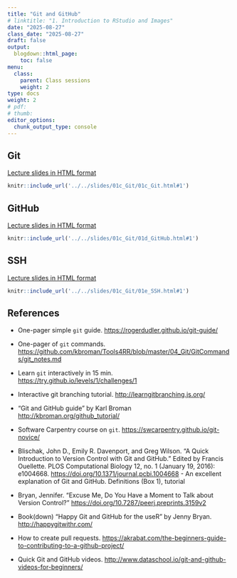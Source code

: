 ```yaml
---
title: "Git and GitHub"
# linktitle: "1. Introduction to RStudio and Images"
date: "2025-08-27"
class_date: "2025-08-27"
draft: false
output:
  blogdown::html_page:
    toc: false
menu:
  class:
    parent: Class sessions
    weight: 2
type: docs
weight: 2
# pdf: 
# thumb: 
editor_options: 
  chunk_output_type: console
---
```


## Git

<a href="../../slides/01c_Git/01c_Git.html#1" target="_blank">Lecture slides in HTML format</a>

```r
knitr::include_url('../../slides/01c_Git/01c_Git.html#1')
```

## GitHub

<a href="../../slides/01c_Git/01d_GitHub.html#1" target="_blank">Lecture slides in HTML format</a>

```r
knitr::include_url('../../slides/01c_Git/01d_GitHub.html#1')
```

## SSH

<a href="../../slides/01c_Git/01e_SSH.html#1" target="_blank">Lecture slides in HTML format</a>

```r
knitr::include_url('../../slides/01c_Git/01e_SSH.html#1')
```

## References

- One-pager simple `git` guide. [https://rogerdudler.github.io/git-guide/](https://rogerdudler.github.io/git-guide/) 

- One-pager of `git` commands. [https://github.com/kbroman/Tools4RR/blob/master/04_Git/GitCommands/git_notes.md](https://github.com/kbroman/Tools4RR/blob/master/04_Git/GitCommands/git_notes.md) 

- Learn `git` interactively in 15 min. [https://try.github.io/levels/1/challenges/1](https://try.github.io/levels/1/challenges/1) 

- Interactive git branching tutorial. [http://learngitbranching.js.org/](http://learngitbranching.js.org/) 

- "Git and GitHub guide" by Karl Broman [http://kbroman.org/github_tutorial/](http://kbroman.org/github_tutorial/) 

- Software Carpentry course on `git`. [https://swcarpentry.github.io/git-novice/](https://swcarpentry.github.io/git-novice/) 

- Blischak, John D., Emily R. Davenport, and Greg Wilson. “A Quick Introduction to Version Control with Git and GitHub.” Edited by Francis Ouellette. PLOS Computational Biology 12, no. 1 (January 19, 2016): e1004668. [https://doi.org/10.1371/journal.pcbi.1004668](https://doi.org/10.1371/journal.pcbi.1004668) - An excellent explanation of Git and GitHub. Definitions (Box 1), tutorial

- Bryan, Jennifer. “Excuse Me, Do You Have a Moment to Talk about Version Control?” [https://doi.org/10.7287/peerj.preprints.3159v2](https://doi.org/10.7287/peerj.preprints.3159v2)

- Book(down) "Happy Git and GitHub for the useR" by Jenny Bryan. [http://happygitwithr.com/](http://happygitwithr.com/) 

- How to create pull requests. [https://akrabat.com/the-beginners-guide-to-contributing-to-a-github-project/](https://akrabat.com/the-beginners-guide-to-contributing-to-a-github-project/) 

- Quick Git and GitHub videos. [http://www.dataschool.io/git-and-github-videos-for-beginners/](http://www.dataschool.io/git-and-github-videos-for-beginners/) 

